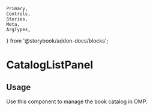 	Primary,
	Controls,
	Stories,
	Meta,
	ArgTypes,
} from '@storybook/addon-docs/blocks';


<Meta of={CatalogListPanelStories} />

# CatalogListPanel

## Usage

Use this component to manage the book catalog in OMP.

<Primary />
<ArgTypes />
